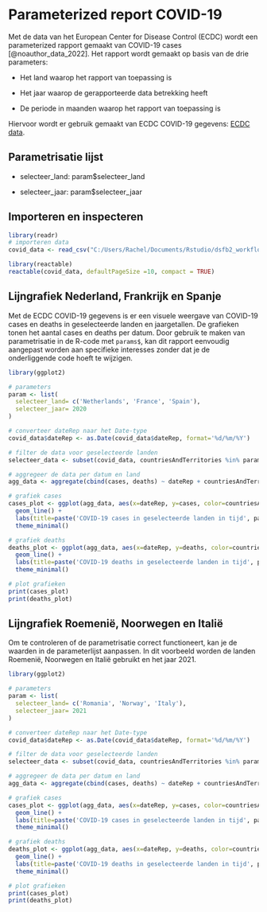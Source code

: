 # Parameterized report COVID-19
Met de data van het European Center for Disease Control (ECDC) wordt een parameterized rapport gemaakt van COVID-19 cases [@noauthor_data_2022]. Het rapport wordt gemaakt op basis van de drie parameters:

-  Het land waarop het rapport van toepassing is

- Het jaar waarop de gerapporteerde data betrekking heeft

- De periode in maanden waarop het rapport van toepassing is

Hiervoor wordt er gebruik gemaakt van ECDC COVID-19 gegevens: [ECDC data](https://www.ecdc.europa.eu/en/publications-data/data-daily-new-cases-covid-19-eueea-country).

## Parametrisatie lijst {-}

- selecteer_land: param$selecteer_land

- selecteer_jaar: param$selecteer_jaar

## Importeren en inspecteren {-}
```r
library(readr)
# importeren data
covid_data <- read_csv("C:/Users/Rachel/Documents/Rstudio/dsfb2_workflows_portfolio/portfolio/data/data.csv")

library(reactable)
reactable(covid_data, defaultPageSize =10, compact = TRUE)
```

## Lijngrafiek Nederland, Frankrijk en Spanje {-}
Met de ECDC COVID-19 gegevens is er een visuele weergave van COVID-19 cases en deaths in geselecteerde landen en jaargetallen. De grafieken tonen het aantal cases en deaths per datum. Door gebruik te maken van parametrisatie in de R-code met `params$`, kan dit rapport eenvoudig aangepast worden aan specifieke interesses zonder dat je de onderliggende code hoeft te wijzigen.
```r
library(ggplot2)

# parameters
param <- list(
  selecteer_land= c('Netherlands', 'France', 'Spain'),
  selecteer_jaar= 2020
)

# converteer dateRep naar het Date-type
covid_data$dateRep <- as.Date(covid_data$dateRep, format='%d/%m/%Y')

# filter de data voor geselecteerde landen
selecteer_data <- subset(covid_data, countriesAndTerritories %in% param$selecteer_land & format(dateRep, "%Y") == param$selecteer_jaar)

# aggregeer de data per datum en land
agg_data <- aggregate(cbind(cases, deaths) ~ dateRep + countriesAndTerritories, data=selecteer_data, sum)

# grafiek cases
cases_plot <- ggplot(agg_data, aes(x=dateRep, y=cases, color=countriesAndTerritories)) +
  geom_line() +
  labs(title=paste('COVID-19 cases in geselecteerde landen in tijd', param$selecteer_jaar), x='Datum', y='Aantal cases') +
  theme_minimal()

# grafiek deaths
deaths_plot <- ggplot(agg_data, aes(x=dateRep, y=deaths, color=countriesAndTerritories)) +
  geom_line() +
  labs(title=paste('COVID-19 deaths in geselecteerde landen in tijd', param$selecteer_jaar), x='Datum', y='Aantal cases') +
  theme_minimal()

# plot grafieken
print(cases_plot)
print(deaths_plot)

```

## Lijngrafiek Roemenië, Noorwegen en Italië {-}
Om te controleren of de parametrisatie correct functioneert, kan je de waarden in de parameterlijst aanpassen. In dit voorbeeld worden de landen Roemenië, Noorwegen en Italië gebruikt en het jaar 2021.
```r
library(ggplot2)

# parameters
param <- list(
  selecteer_land= c('Romania', 'Norway', 'Italy'),
  selecteer_jaar= 2021
)

# converteer dateRep naar het Date-type
covid_data$dateRep <- as.Date(covid_data$dateRep, format='%d/%m/%Y')

# filter de data voor geselecteerde landen
selecteer_data <- subset(covid_data, countriesAndTerritories %in% param$selecteer_land & format(dateRep, "%Y") == param$selecteer_jaar)

# aggregeer de data per datum en land
agg_data <- aggregate(cbind(cases, deaths) ~ dateRep + countriesAndTerritories, data=selecteer_data, sum)

# grafiek cases
cases_plot <- ggplot(agg_data, aes(x=dateRep, y=cases, color=countriesAndTerritories)) +
  geom_line() +
  labs(title=paste('COVID-19 cases in geselecteerde landen in tijd', param$selecteer_jaar), x='Datum', y='Aantal cases') +
  theme_minimal()

# grafiek deaths
deaths_plot <- ggplot(agg_data, aes(x=dateRep, y=deaths, color=countriesAndTerritories)) +
  geom_line() +
  labs(title=paste('COVID-19 deaths in geselecteerde landen in tijd', param$selecteer_jaar), x='Datum', y='Aantal cases') +
  theme_minimal()

# plot grafieken
print(cases_plot)
print(deaths_plot)

```


